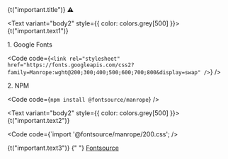 

<Text tag="h2" variant="h4">
  {t("important.title")} ⚠️
</Text>

<Text variant="body2" style={{ color: colors.grey[500] }}>
  {t("important.text1")}
</Text>

<Text tag="h3" variant="body1">
  1. Google Fonts
</Text>

<Code
  code={`<link
  rel="stylesheet"
  href="https://fonts.googleapis.com/css2?family=Manrope:wght@200;300;400;500;600;700;800&display=swap"
/>`}
/>

<Text tag="h3" variant="body1">
  2. NPM
</Text>

<Code code={`npm install @fontsource/manrope`} />

<Text variant="body2" style={{ color: colors.grey[500] }}>
  {t("important.text2")}
</Text>

<Code
  code={`import '@fontsource/manrope/200.css';
/>

<Text variant="body2">
  {t("important.text3")}
  {" "}
  <a href="https://fontsource.org/fonts/manrope">Fontsource</a>
</Text>
